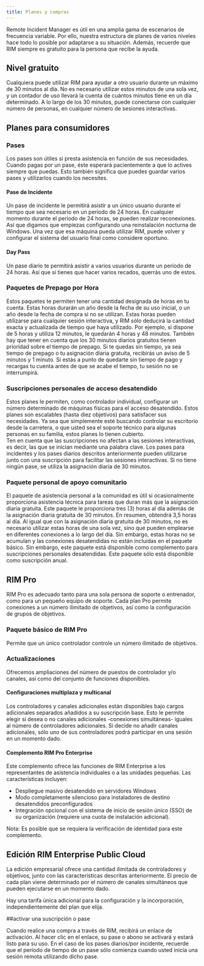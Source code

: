 ```yaml
---
title: Planes y compras
---
```



Remote Incident Manager es útil en una amplia gama de escenarios de frecuencia variable. Por ello, nuestra estructura de planes de varios niveles hace todo lo posible por adaptarse a su situación. Además, recuerde que RIM siempre es gratuito para la persona que recibe la ayuda.

## Nivel gratuito

Cualquiera puede utilizar RIM para ayudar a otro usuario durante un máximo de 30 minutos al día. No es necesario utilizar estos minutos de una sola vez, y un contador de uso llevará la cuenta de cuántos minutos tiene en un día determinado. A lo largo de los 30 minutos, puede conectarse con cualquier número de personas, en cualquier número de sesiones interactivas.

## Planes para consumidores

### Pases

Los pases son útiles si presta asistencia en función de sus necesidades. Cuando pagas por un pase, éste esperará pacientemente a que lo actives siempre que puedas. Esto también significa que puedes guardar varios pases y utilizarlos cuando los necesites.

#### Pase de Incidente

Un pase de incidente le permitirá asistir a un único usuario durante el tiempo que sea necesario en un periodo de 24 horas. En cualquier momento durante el periodo de 24 horas, se pueden realizar reconexiones. Así que digamos que empiezas configurando una reinstalación nocturna de Windows. Una vez que esa máquina pueda utilizar RIM, puede volver y configurar el sistema del usuario final como considere oportuno.

#### Day Pass

Un pase diario te permitirá asistir a varios usuarios durante un período de 24 horas. Así que si tienes que hacer varios recados, querrás uno de estos.

### Paquetes de Prepago por Hora

Estos paquetes te permiten tener una cantidad designada de horas en tu cuenta. Estas horas durarán un año desde la fecha de su uso inicial, o un año desde la fecha de compra si no se utilizan.
Estas horas pueden utilizarse para cualquier sesión interactiva, y RIM sólo deducirá la cantidad exacta y actualizada de tiempo que haya utilizado. Por ejemplo, si dispone de 5 horas y utiliza 12 minutos, le quedarán 4 horas y 48 minutos. También hay que tener en cuenta que los 30 minutos diarios gratuitos tienen prioridad sobre el tiempo de prepago. Si te quedas sin tiempo, ya sea tiempo de prepago o tu asignación diaria gratuita, recibirás un aviso de 5 minutos y 1 minuto. Si estás a punto de quedarte sin tiempo de pago y recargas tu cuenta antes de que se acabe el tiempo, tu sesión no se interrumpirá.

### Suscripciones personales de acceso desatendido

Estos planes le permiten, como controlador individual, configurar un número determinado de máquinas físicas para el acceso desatendido. Estos planes son escalables (hasta diez objetivos) para satisfacer sus necesidades. Ya sea que simplemente esté buscando controlar su escritorio desde la carretera, o que usted sea el soporte técnico para algunas personas en su familia, estos planes lo tienen cubierto.  
Ten en cuenta que las suscripciones no afectan a las sesiones interactivas, es decir, las que se inician mediante una palabra clave. Los pases para incidentes y los pases diarios descritos anteriormente pueden utilizarse junto con una suscripción para facilitar las sesiones interactivas. Si no tiene ningún pase, se utiliza la asignación diaria de 30 minutos.

### Paquete personal de apoyo comunitario

El paquete de asistencia personal a la comunidad es útil si ocasionalmente proporciona asistencia técnica para tareas que duran más que la asignación diaria gratuita. Este paquete le proporciona tres (3) horas al día además de la asignación diaria gratuita de 30 minutos. En resumen, obtendrá 3,5 horas al día. Al igual que con la asignación diaria gratuita de 30 minutos, no es necesario utilizar estas horas de una sola vez, sino que pueden emplearse en diferentes conexiones a lo largo del día. Sin embargo, estas horas no se acumulan y las conexiones desatendidas no están incluidas en el paquete básico. Sin embargo, este paquete está disponible como complemento para suscripciones personales desatendidas. Este paquete sólo está disponible como suscripción anual.

## RIM Pro

RIM Pro es adecuado tanto para una sola persona de soporte o entrenador, como para un pequeño equipo de soporte. Cada plan Pro permite conexiones a un número ilimitado de objetivos, así como la configuración de grupos de objetivos.

### Paquete básico de RIM Pro

Permite que un único controlador controle un número ilimitado de objetivos.

### Actualizaciones

Ofrecemos ampliaciones del número de puestos de controlador y/o canales, así como del conjunto de funciones disponibles.

#### Configuraciones multiplaza y multicanal

Los controladores y canales adicionales están disponibles bajo cargos adicionales separados añadidos a su suscripción base. Esto le permite elegir si desea o no canales adicionales -conexiones simultáneas- iguales al número de controladores adicionales. Si decide no añadir canales adicionales, sólo uno de sus controladores podrá participar en una sesión en un momento dado. 

#### Complemento RIM Pro Enterprise

Este complemento ofrece las funciones de RIM Enterprise a los representantes de asistencia individuales o a las unidades pequeñas. Las características incluyen:
* Despliegue masivo desatendido en servidores Windows
* Modo completamente silencioso para instaladores de destino desatendidos preconfigurados
* Integración opcional con el sistema de inicio de sesión único (SSO) de su organización (requiere una cuota de instalación adicional).

Nota: Es posible que se requiera la verificación de identidad para este complemento.

## Edición RIM Enterprise Public Cloud

La edición empresarial ofrece una cantidad ilimitada de controladores y objetivos, junto con las características descritas anteriormente. El precio de cada plan viene determinado por el número de canales simultáneos que pueden ejecutarse en un momento dado.

Hay una tarifa única adicional para la configuración y la incorporación, independientemente del plan que elija.  

##activar una suscripción o pase

Cuando realice una compra a través de RIM, recibirá un enlace de activación. Al hacer clic en el enlace, su pase o abono se activará y estará listo para su uso. En el caso de los pases diarios/por incidente, recuerde que el período de tiempo de un pase sólo comienza cuando usted inicia una sesión remota utilizando dicho pase.
